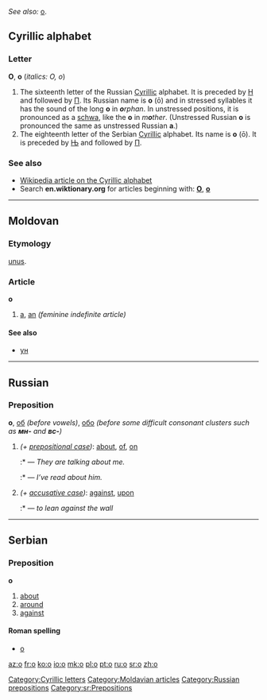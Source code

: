 ''See also:'' [[o]].
==Cyrillic alphabet==
[[Category:Cyrillic letters]]
===Letter===
'''О''', '''о''' (''italics: О, о'')

#The sixteenth letter of the Russian [[Cyrillic]] alphabet. It is preceded by [[н|Н]] and followed by [[п|П]]. Its Russian name is '''о''' (ō) and in stressed syllables it has the sound of the long '''o''' in '''''o'''rphan''. In unstressed positions, it is pronounced as a [[schwa]], like the '''o''' in ''m'''o'''ther''. (Unstressed Russian '''о''' is pronounced the same as unstressed Russian '''а'''.)
#The eighteenth letter of the Serbian [[Cyrillic]] alphabet.  Its name is '''о''' (ō). It is preceded by [[њ|Њ]] and followed by [[п|П]].

===See also===
*[[w:Cyrillic alphabet|Wikipedia article on the Cyrillic alphabet]]
*Search '''en.wiktionary.org''' for articles beginning with: '''[http://en.wiktionary.org/w/index.php?title=Special%3AAllpages&from=%D0%9E&namespace=0 О]''', '''[http://en.wiktionary.org/w/index.php?title=Special%3AAllpages&from=%D0%BE&namespace=0 о]'''

----

==Moldovan==
===Etymology===
{{L.|ro}} [[unus]].

===Article===
'''о''' {{f}}

# [[a]], [[an]] ''(feminine indefinite article)''

====See also====
*[[ун]]

[[Category:Moldavian articles]]

----

==Russian==
[[Category:Russian prepositions]]
===Preposition===
'''о''', [[об]] ''(before vowels)'', [[обо]] ''(before some difficult consonant clusters such as '''''мн-''''' and '''''вс-''''')''

#''(+ [[prepositional case]])'': [[about]], [[of]], [[on]]
#:*{{RUchar|Они́ [[говорить|говоря́т]] обо [[я#Russian|мне́]]}} — ''They are talking about me.''
#:*{{RUchar|[[Я]] [[читать|чита́л]] о [[он|нём]]}} — ''I’ve read about him.''
#''(+ [[accusative case]])'': [[against]], [[upon]]
#:*{{RUchar|[[опираться|опира́ться]] о [[стена|сте́ну]]}} — ''to lean against the wall''


----

==Serbian==
===Preposition===
'''о'''
#[[about]]
#[[around]]
#[[against]]
====Roman spelling====
*[[o#Serbian|o]]
[[Category:sr:Prepositions]]

[[az:о]]
[[fr:о]]
[[ko:о]]
[[io:о]]
[[mk:о]]
[[pl:о]]
[[pt:о]]
[[ru:о]]
[[sr:о]]
[[zh:о]]